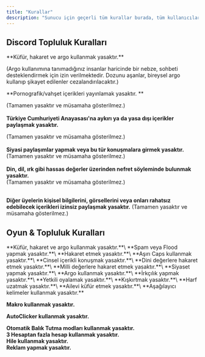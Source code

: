 ```yaml
---
title: "Kurallar"
description: "Sunucu için geçerli tüm kurallar burada, tüm kullanıcılar kuralları okumuş ve onaylamış sayılırlar."
---
```


## **Discord Topluluk Kuralları**

<Info>
  **Küfür, hakaret ve argo kullanmak yasaktır.**

  (Argo kullanımına tanımadığınız insanlar haricinde bir nebze, sohbeti desteklendirmek için izin verilmektedir. Dozunu aşanlar, bireysel argo kullanıp şikayet edilenler cezalandırılacaktır.)

  **Pornografik/vahşet içerikleri yayınlamak yasaktır. **

  (Tamamen yasaktır ve müsamaha gösterilmez.) \
  \
  **Türkiye Cumhuriyeti Anayasası'na aykırı ya da yasa dışı içerikler paylaşmak yasaktır.** 

  (Tamamen yasaktır ve müsamaha gösterilmez.)\
  \
  **Siyasi paylaşımlar yapmak veya bu tür konuşmalara girmek yasaktır.**\
  (Tamamen yasaktır ve müsamaha gösterilmez.)\
  \
  **Din, dil, ırk gibi hassas değerler üzerinden nefret söyleminde bulunmak yasaktır.** \
  (Tamamen yasaktır ve müsamaha gösterilmez.)

  \
  **Diğer üyelerin kişisel bilgilerini, görsellerini veya onları rahatsız edebilecek içerikleri izinsiz paylaşmak yasaktır.**  (Tamamen yasaktır ve müsamaha gösterilmez.)
</Info>

## **Oyun & Topluluk Kuralları**

<Info>
  **Küfür, hakaret ve argo kullanmak yasaktır.**\
  **Spam veya Flood yapmak yasaktır.**\
  **Hakaret etmek yasaktır.**\
  **Aşırı Caps kullanmak yasaktır.**\
  **Cinsel içerikli konuşmak yasaktır.**\
  **Dini değerlere hakaret etmek yasaktır.**\
  **Milli değerlere hakaret etmek yasaktır.**\
  **Siyaset yapmak yasaktır.**\
  **Argo kullanmak yasaktır.**\
  **İrkçılık yapmak yasaktır.**\
  **Yetkili oyalamak yasaktır.**\
  **Kışkırtmak yasaktır.**\
  **Harf uzatmak yasaktır.**\
  **Ailevi küfür etmek yasaktır.**\
  **Aşağılayıcı kelimeler kullanmak yasaktır.**

  **Makro kullanmak yasaktır.**

  **AutoClicker kullanmak yasaktır.**

  **Otomatik Balık Tutma modları kullanmak yasaktır.**\
  **3 Hesaptan fazla hesap kullanmak yasaktır.**\
  **Hile kullanmak yasaktır.**\
  **Reklam yapmak yasaktır.**
</Info>